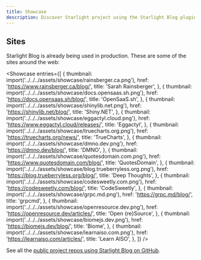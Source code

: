 ```yaml
---
title: Showcase
description: Discover Starlight project using the Starlight Blog plugin.
---
```



<ShowcaseIntro
  cta="Have you built a blog using Starlight Blog?"
  href="https://github.com/HiDeoo/starlight-blog/edit/main/docs/src/content/docs/resources/showcase.mdx"
/>

## Sites

Starlight Blog is already being used in production. These are some of the sites around the web:

<Showcase
  entries={[
    {
      thumbnail: import('../../../assets/showcase/rainsberger.ca.png'),
      href: 'https://www.rainsberger.ca/blog/',
      title: 'Sarah Rainsberger',
    },
    {
      thumbnail: import('../../../assets/showcase/docs.opensaas.sh.png'),
      href: 'https://docs.opensaas.sh/blog/',
      title: 'OpenSaaS.sh',
    },
    {
      thumbnail: import('../../../assets/showcase/shinylib.net.png'),
      href: 'https://shinylib.net/blog/',
      title: 'Shiny.NET',
    },
    {
      thumbnail: import('../../../assets/showcase/eggactyl.cloud.png'),
      href: 'https://www.eggactyl.cloud/releases/',
      title: 'Eggactyl',
    },
    {
      thumbnail: import('../../../assets/showcase/truecharts.org.png'),
      href: 'https://truecharts.org/news/',
      title: 'TrueCharts',
    },
    {
      thumbnail: import('../../../assets/showcase/dmno.dev.png'),
      href: 'https://dmno.dev/blog/',
      title: 'DMNO',
    },
    {
      thumbnail: import('../../../assets/showcase/quotesdomain.com.png'),
      href: 'https://www.quotesdomain.com/blog/',
      title: 'QuotesDomain',
    },
    {
      thumbnail: import('../../../assets/showcase/blog.trueberryless.org.png'),
      href: 'https://blog.trueberryless.org/blog/',
      title: 'Deep Thoughts',
    },
    {
      thumbnail: import('../../../assets/showcase/codesweetly.com.png'),
      href: 'https://codesweetly.com/blog/',
      title: 'CodeSweetly',
    },
    {
      thumbnail: import('../../../assets/showcase/grpc.md.png'),
      href: 'https://grpc.md/blog/',
      title: 'grpcmd',
    },
    {
      thumbnail: import('../../../assets/showcase/openresource.dev.png'),
      href: 'https://openresource.dev/articles/',
      title: 'Open {re}Source',
    },
    {
      thumbnail: import('../../../assets/showcase/biomejs.dev.png'),
      href: 'https://biomejs.dev/blog/',
      title: 'Biome',
    },
    {
      thumbnail: import('../../../assets/showcase/learnaiso.com.png'),
      href: 'https://learnaiso.com/articles/',
      title: 'Learn AISO',
    },
  ]}
/>

See all the [public project repos using Starlight Blog on GitHub](https://github.com/hideoo/starlight-blog/network/dependents).
